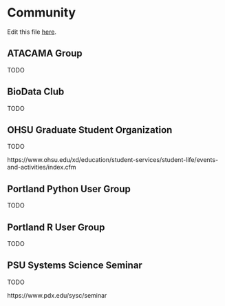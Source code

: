 # Community {#community}

Edit this file [here](https://github.com/atacamagroup/handbook/blob/master/02-community.Rmd).

## ATACAMA Group

TODO

## BioData Club

TODO

## OHSU Graduate Student Organization

TODO

https://www.ohsu.edu/xd/education/student-services/student-life/events-and-activities/index.cfm

## Portland Python User Group

TODO

## Portland R User Group

TODO

## PSU Systems Science Seminar

TODO

https://www.pdx.edu/sysc/seminar